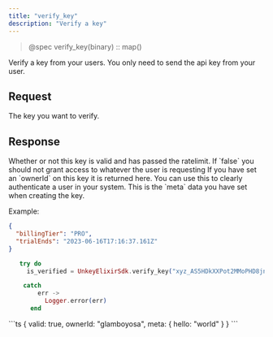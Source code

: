 ```yaml
---
title: "verify_key"
description: "Verify a key"
---
```


> @spec verify_key(binary) :: map()

Verify a key from your users. You only need to send the api key from your user.

## Request

<ParamField body="key" type="string" required>
  The key you want to verify.
</ParamField>

## Response

<ResponseField name="valid" type="boolean" required>
  Whether or not this key is valid and has passed the ratelimit. If `false` you
  should not grant access to whatever the user is requesting
</ResponseField>
<ResponseField name="ownerId" type="string">
  If you have set an `ownerId` on this key it is returned here. You can use this
  to clearly authenticate a user in your system.
</ResponseField>

<ResponseField name="meta" type="object" >
This is the `meta` data you have set when creating the key.

Example:

```json
{
  "billingTier": "PRO",
  "trialEnds": "2023-06-16T17:16:37.161Z"
}
```

</ResponseField>

<RequestExample>

```elixir
   try do
     is_verified = UnkeyElixirSdk.verify_key("xyz_AS5HDkXXPot2MMoPHD8jnL")

    catch
        err ->
          Logger.error(err)
      end
```

</RequestExample>

<ResponseExample>
```ts
{
	valid: true,
	ownerId: "glamboyosa",
	meta: {
		hello: "world"
	}
}
```

</ResponseExample>

